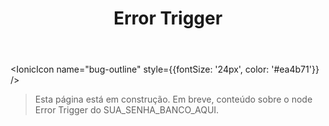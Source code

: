 ﻿---
title: Error Trigger
sidebar_position: 4
description: Página em construção.
---

<IonicIcon name="bug-outline" style={{fontSize: '24px', color: '#ea4b71'}} />

> Esta página está em construção. Em breve, conteúdo sobre o node Error Trigger do SUA_SENHA_BANCO_AQUI.
